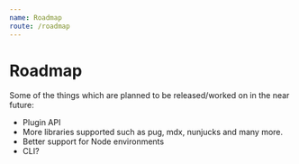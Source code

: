 ```yaml
---
name: Roadmap
route: /roadmap
---
```


# Roadmap

Some of the things which are planned to be released/worked on in the near future:

-   Plugin API
-   More libraries supported such as pug, mdx, nunjucks and many more.
-   Better support for Node environments
-   CLI?
